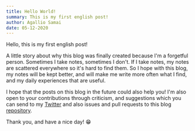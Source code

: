 ```yaml
---
title: Hello World!
summary: This is my first english post!
author: Agallio Samai
date: 05-12-2020
---
```


Hello, this is my first english post!

A little story about why this blog was finally created because I'm a forgetful person. Sometimes I take notes, sometimes I don't. If I take notes, my notes are scattered everywhere so it's hard to find them. So I hope with this blog, my notes will be kept better, and will make me write more often what I find, and my daily experiences that are useful.

I hope that the posts on this blog in the future could also help you! I'm also open to your contributions through criticism, and suggestions which you can send to my [Twitter](https://twitter.com/agalliosamai) and also issues and pull requests to this blog [repository](https://github.com/agallio/agall.io).

Thank you, and have a nice day! 😁
